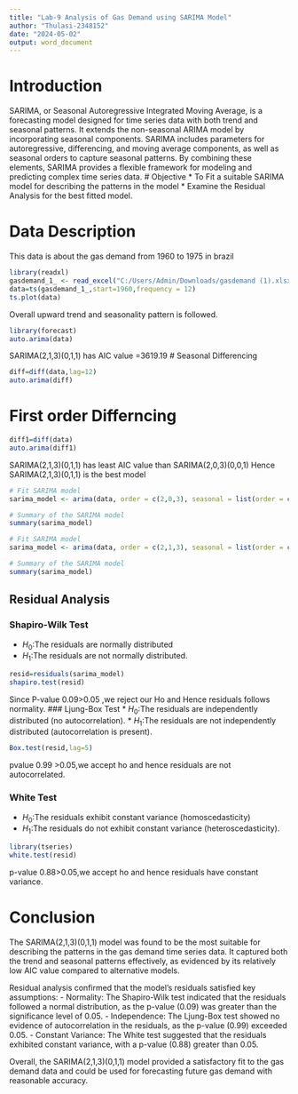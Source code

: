 ---
title: "Lab-9 Analysis of Gas Demand using SARIMA Model"
author: "Thulasi-2348152"
date: "2024-05-02"
output: word_document
---
# Introduction
SARIMA, or Seasonal Autoregressive Integrated Moving Average, is a forecasting model designed for time series data with both trend and seasonal patterns. It extends the non-seasonal ARIMA model by incorporating seasonal components. SARIMA includes parameters for autoregressive, differencing, and moving average components, as well as seasonal orders to capture seasonal patterns. By combining these elements, SARIMA provides a flexible framework for modeling and predicting complex time series data.
# Objective
* To Fit a suitable SARIMA model for describing the patterns in the model
* Examine the Residual Analysis for the best fitted model.

# Data Description
This data is about the gas demand from 1960 to 1975 in brazil
```{r}
library(readxl)
gasdemand_1_ <- read_excel("C:/Users/Admin/Downloads/gasdemand (1).xlsx")
data=ts(gasdemand_1_,start=1960,frequency = 12)
ts.plot(data)
```

Overall upward trend and seasonality pattern is followed.
```{r}
library(forecast)
auto.arima(data)
```
SARIMA(2,1,3)(0,1,1) has AIC value =3619.19
# Seasonal Differencing
```{r}
diff=diff(data,lag=12)
auto.arima(diff)
```
# First order Differncing
```{r}
diff1=diff(data)
auto.arima(diff1)
```
SARIMA(2,1,3)(0,1,1) has least AIC value than SARIMA(2,0,3)(0,0,1)
Hence SARIMA(2,1,3)(0,1,1) is the best model
```{r}
# Fit SARIMA model
sarima_model <- arima(data, order = c(2,0,3), seasonal = list(order = c(0,0,1), period = 12))

# Summary of the SARIMA model
summary(sarima_model)
```

```{r}
# Fit SARIMA model
sarima_model <- arima(data, order = c(2,1,3), seasonal = list(order = c(0,1,1), period = 12))

# Summary of the SARIMA model
summary(sarima_model)
```
## Residual Analysis

### Shapiro-Wilk Test
* $H_0$:The residuals are normally distributed
* $H_1$:The residuals are not normally distributed.

```{r}
resid=residuals(sarima_model)
shapiro.test(resid)
```

Since P-value 0.09>0.05 ,we reject our Ho and Hence residuals follows normality.
### Ljung-Box Test
* $H_0$:The residuals are independently distributed (no autocorrelation).
* $H_1$:The residuals are not independently distributed (autocorrelation is present).

```{r}
Box.test(resid,lag=5)
```
pvalue 0.99 >0.05,we accept ho and hence residuals are not autocorrelated.

### White Test
* $H_0$:The residuals exhibit constant variance (homoscedasticity)
* $H_1$:The residuals do not exhibit constant variance (heteroscedasticity).


```{r}
library(tseries)
white.test(resid)
```





 p-value 0.88>0.05,we accept ho and hence residuals have constant variance.
 
# Conclusion
The SARIMA(2,1,3)(0,1,1) model was found to be the most suitable for describing the patterns in the gas demand time series data. It captured both the trend and seasonal patterns effectively, as evidenced by its relatively low AIC value compared to alternative models.

Residual analysis confirmed that the model's residuals satisfied key assumptions:
- Normality: The Shapiro-Wilk test indicated that the residuals followed a normal distribution, as the p-value (0.09) was greater than the significance level of 0.05.
- Independence: The Ljung-Box test showed no evidence of autocorrelation in the residuals, as the p-value (0.99) exceeded 0.05.
- Constant Variance: The White test suggested that the residuals exhibited constant variance, with a p-value (0.88) greater than 0.05.

Overall, the SARIMA(2,1,3)(0,1,1) model provided a satisfactory fit to the gas demand data and could be used for forecasting future gas demand with reasonable accuracy.
